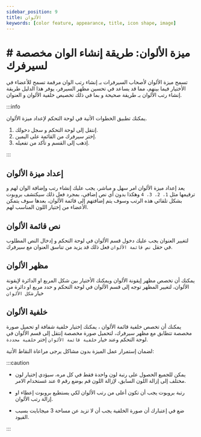 ```yaml
---
sidebar_position: 9
title: الألوان
keywords: [color feature, appearance, title, icon shape, image] 
---
```


# # ميزة الألوان: طريقة إنشاء الوان مخصصة لسيرفرك

تسمح ميزة الألوان لأصحاب السيرفرات بـ إنشاء رتب الوان مرقمة تسمح للأعضاء في الأختيار فيما بينهم، مما قد يساعد في تحسين مظهر السيرفر، يوفر هذا الدليل طريقة إنشاء رتب الألوان بـ طريقة صحيحة و بما في ذلك تخصيص خلفية الألوان و العنوان.

:::info

يمكنك تطبيق الخطوات الأتية في لوحة التحكم لإعداد ميزة الألوان.

1. إنتقل إلى لوحة التحكم و سجل دخولك. 
2. إختر سيرفرك من القائمة على اليمين.
3. إذهب إلى القسم و تأكد من تفعيله. 

:::

## إعداد ميزة الألوان

يعد إعداد ميزة الألوان امر سهل و مباشر، يجب عليك إنشاء رتب وإضافة الوان لهم و ترقيمها مثل `1، 2، 3، 4` وهكذا بدون أي نص إضافي، بمجرد فعل ذلك سيكتشف بروبوت بشكل تلقائي هذه الرتب وسوف يتم إضافتهم إلى قائمة الألوان، بعدها سوف يتمكن الأعضاء من إختيار اللون المناسب لهم.

## نص قائمة الألوان 

لتغيير العنوان يجب عليك دخول قسم الألوان في لوحة التحكم و إدخال النص المطلوب في حقل `نص قائمة الألوان` فعل ذلك قد يزيد من تناسق العنوان مع سيرفرك.

## مظهر الألوان

يمكنك أن تخصص مظهر إيقونة الألوان ويمكنك الأختيار بين شكل المربع او الدائرة لإيقونة الألوان، لتغيير المظهر توجه إلى قسم الألوان في لوحة التحكم و حدد مربع او دائرة من خيار `شكل الألوان`

## خلفية الألوان

يمكنك أن تخصص خلفية قائمة الألوان ، يمكنك إختيار خلفية شفافة او تحميل صورة مخصصة تتطابق مع مظهر سيرفرك، لتحميل صورة مخصصة إنتقل إلى قسم الألوان في لوحة التحكم وعند خيار `خلفية قائمة الألوان` إختر `خلفية محددة`.

لضمان إستمرار عمل الميزة بدون مشاكل يرجى مراعاة النقاط الأتية:

:::caution

- يمكن للجميع الحصول على رتبة لون واحدة فقط في كل مره، سيؤدي إختيار لون مختلف إلى إزالة اللون السابق، لإزالة اللون قم بوضع رقم `0` عند غستخدام الامر.

- رتبة بروبوت يجب أن تكون أعلى من رتب الألوان لكي يستطيع بروبوت إعطاء او إزالة رتب الألوان.

- ضع في إعتبارك أن صورة الخلفية يجب أن لا تزيد عن مساحة 3 ميجابايت بسبب القيود.

:::

